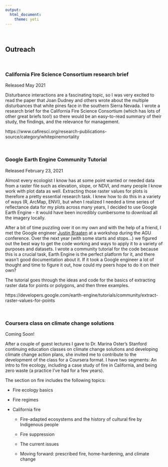 ```yaml
---
output: 
  html_document:
    theme: yeti
---
```


<br>

## Outreach

<br>

### California Fire Science Consortium research brief

Released May 2021

Disturbance interactions are a fascinating topic, so I was very excited to read the paper that Joan Dudney and others wrote about the multiple disturbances that white pines face in the southern Sierra Nevada. I wrote a research brief for the California Fire Science Consortium (which has lots of other great briefs too!) so there would be an easy-to-read summary of their study, the findings, and the relevance for management. 

https://www.cafiresci.org/research-publications-source/category/whitepinemortality

<br>

### Google Earth Engine Community Tutorial

Released February 23, 2021

Almost every ecologist I know has at some point wanted or needed data from a raster file such as elevation, slope, or NDVI, and many people I know work with plot data as well. Extracting those raster values for plots is therefore a pretty essential research task. I knew how to do this in a variety of ways (R, ArcMap, ENVI), but when I realized I needed a time series of reflectance data for my plots across many years, I decided to use Google Earth Engine - it would have been incredibly cumbersome to download all the imagery locally.

After a bit of time puzzling over it on my own and with the help of a friend, I met the Google engineer [Justin Braaten](https://jdbcode.github.io/) at a workshop during the AGU conference. Over the next year (with some starts and stops...) we figured out the best way to get the code working and ways to apply it to a variety of purposes and datasets. I wrote a community tutorial for the code because this is a crucial task, Earth Engine is the perfect platform for it, and there wasn't good documentation about it. If it took a Google engineer a lot of thought and time to figure it out, how could my peers hope to do it on their own? 

The tutorial goes through the ideas and code for the basics of extracting raster data for points or polygons, and then three examples. 

https://developers.google.com/earth-engine/tutorials/community/extract-raster-values-for-points


<br>

### Coursera class on climate change solutions

Coming Soon! 

After a couple of guest lectures I gave to Dr. Marina Oster's Stanford continuing education classes on climate change solutions and developing climate change action plans, she invited me to contribute to the development of the class for a Coursera format. I have two segments: An intro to fire ecology, including a case study of fire in California, and being zero waste (a practice I've had for a few years).

The section on fire includes the following topics:  

* Fire ecology basics  

* Fire regimes  

* California fire

  + Fire-adapted ecosystems and the history of cultural fire by Indigenous people  

  + Fire suppression  

  + The current issues  

  + Moving forward: prescribed fire, home-hardening, and climate change  





